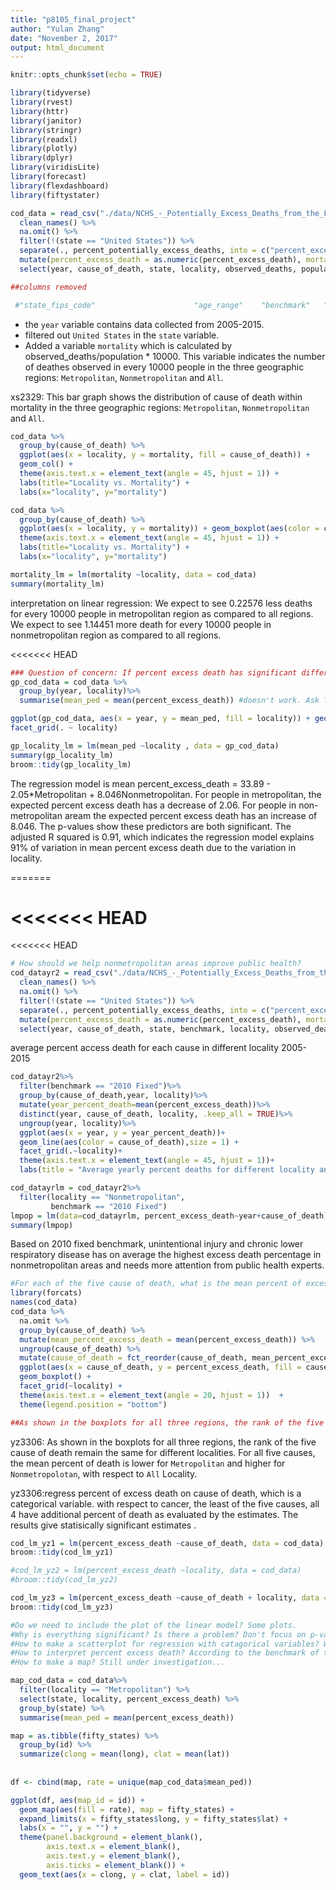 ```yaml
---
title: "p8105_final_project"
author: "Yulan Zhang"
date: "November 2, 2017"
output: html_document
---
```


```r
knitr::opts_chunk$set(echo = TRUE)
```

```r
library(tidyverse)
library(rvest)
library(httr)
library(janitor)
library(stringr)
library(readxl)
library(plotly)
library(dplyr)
library(viridisLite)
library(forecast)
library(flexdashboard)
library(fiftystater)

```


```r
cod_data = read_csv("./data/NCHS_-_Potentially_Excess_Deaths_from_the_Five_Leading_Causes_of_Death.csv") %>%
  clean_names() %>%
  na.omit() %>%
  filter(!(state == "United States")) %>%
  separate(., percent_potentially_excess_deaths, into = c("percent_excess_death"), sep = "%") %>%
  mutate(percent_excess_death = as.numeric(percent_excess_death), mortality = observed_deaths/population * 10000, mortality = as.numeric(mortality)) %>%
  select(year, cause_of_death, state, locality, observed_deaths, population, expected_deaths, potentially_excess_deaths, percent_excess_death, mortality, hhs_region)

##columns removed

 #"state_fips_code"                      "age_range"    "benchmark"   "potentially_excess_deaths" "percent_excess_death"      "mortality"   

```
- the `year` variable contains data collected from 2005-2015.
- filtered out `United States` in the `state` variable.
- Added a variable `mortality` which is calculated by observed_deaths/population * 10000. This variable indicates the number of deathes observed in every 10000 people in the three geographic regions: `Metropolitan`, `Nonmetropolitan` and `All`.  



xs2329:
This bar graph shows the distribution of cause of death within mortality in the three geographic regions: `Metropolitan`, `Nonmetropolitan` and `All`. 

```r
cod_data %>%
  group_by(cause_of_death) %>% 
  ggplot(aes(x = locality, y = mortality, fill = cause_of_death)) +
  geom_col() +
  theme(axis.text.x = element_text(angle = 45, hjust = 1)) +
  labs(title="Locality vs. Mortality") +
  labs(x="locality", y="mortality") 
```

```r
cod_data %>%
  group_by(cause_of_death) %>% 
  ggplot(aes(x = locality, y = mortality)) + geom_boxplot(aes(color = cause_of_death), na.rm = T) +
  theme(axis.text.x = element_text(angle = 45, hjust = 1)) +
  labs(title="Locality vs. Mortality") +
  labs(x="locality", y="mortality") 
```



```r
mortality_lm = lm(mortality ~locality, data = cod_data)
summary(mortality_lm)
```
interpretation on linear regression:
We expect to see 0.22576 less deaths for every 10000 people in metropolitan region as compared to all regions. 
We expect to see 1.14451 more death for every 10000 people in nonmetropolitan region as compared to all regions.

<<<<<<< HEAD
```r
### Question of concern: If percent excess death has significant difference between metro and non-metro groups.
gp_cod_data = cod_data %>%
  group_by(year, locality)%>% 
  summarise(mean_ped = mean(percent_excess_death)) #doesn't work. Ask TA.

ggplot(gp_cod_data, aes(x = year, y = mean_ped, fill = locality)) + geom_point(stat = "identity") + geom_smooth() +
facet_grid(. ~ locality) 

```

```r
gp_locality_lm = lm(mean_ped ~locality , data = gp_cod_data)
summary(gp_locality_lm)
broom::tidy(gp_locality_lm)
```

The regression model is mean percent_excess_death = 33.89 - 2.05*Metropolitan + 8.046Nonmetropolitan. For people in metropolitan, the expected percent excess death has a decrease of 2.06. For people in non-metropolitan aream the expected percent excess death has an increase of 8.046. The p-values show these predictors are both significant. The adjusted R squared is 0.91, which indicates the regression model explains 91% of variation in mean percent excess death due to the variation in locality.  

=======


<<<<<<< HEAD
=======
<<<<<<< HEAD

```r
# How should we help nonmetropolitan areas improve public health? 
cod_datayr2 = read_csv("./data/NCHS_-_Potentially_Excess_Deaths_from_the_Five_Leading_Causes_of_Death.csv") %>%
  clean_names() %>%
  na.omit() %>%
  filter(!(state == "United States")) %>%
  separate(., percent_potentially_excess_deaths, into = c("percent_excess_death"), sep = "%") %>%
  mutate(percent_excess_death = as.numeric(percent_excess_death), mortality = observed_deaths/population * 10000, mortality = as.numeric(mortality)) %>%
  select(year, cause_of_death, state, benchmark, locality, observed_deaths, population, expected_deaths, potentially_excess_deaths, percent_excess_death, mortality)
```
average percent access death for each cause in different locality 2005-2015
```r
cod_datayr2%>%
  filter(benchmark == "2010 Fixed")%>%
  group_by(cause_of_death,year, locality)%>%
  mutate(year_percent_death=mean(percent_excess_death))%>%
  distinct(year, cause_of_death, locality, .keep_all = TRUE)%>%
  ungroup(year, locality)%>%
  ggplot(aes(x = year, y = year_percent_death))+
  geom_line(aes(color = cause_of_death),size = 1) +
  facet_grid(.~locality)+
  theme(axis.text.x = element_text(angle = 45, hjust = 1))+
  labs(title = "Average yearly percent deaths for different locality and benchmarks") 

```

```r
cod_datayrlm = cod_datayr2%>%
  filter(locality == "Nonmetropolitan",
         benchmark == "2010 Fixed")
lmpop = lm(data=cod_datayrlm, percent_excess_death~year+cause_of_death)
summary(lmpop)
```

Based on 2010 fixed benchmark, unintentional injury and chronic lower respiratory disease has on average the highest excess death percentage in nonmetropolitan areas and needs more attention from public health experts. 


```r
#For each of the five cause of death, what is the mean percent of excess death? It is different across locality.
library(forcats)
names(cod_data)
cod_data %>%
  na.omit %>%
  group_by(cause_of_death) %>%
  mutate(mean_percent_excess_death = mean(percent_excess_death)) %>%
  ungroup(cause_of_death) %>%
  mutate(cause_of_death = fct_reorder(cause_of_death, mean_percent_excess_death)) %>%
  ggplot(aes(x = cause_of_death, y = percent_excess_death, fill = cause_of_death)) +
  geom_boxplot() +
  facet_grid(~locality) +
  theme(axis.text.x = element_text(angle = 20, hjust = 1))  +
  theme(legend.position = "bottom")

##As shown in the boxplots for all three regions, the rank of the five cause of death remain the same for different localities. For all five causes, the mean percent of death is lower for `Metropolitan` and higher for `Nonmetropolotan`, with respect to `All` Locality.
```

yz3306: As shown in the boxplots for all three regions, the rank of the five cause of death remain the same for different localities. For all five causes, the mean percent of death is lower for `Metropolitan` and higher for `Nonmetropolotan`, with respect to `All` Locality.

yz3306:regress percent of excess death on cause of death, which is a categorical variable. with respect to cancer, the least of the five causes, all 4 have additional percent of death as evaluated by the estimates. The results give statisically significant estimates .

```r

cod_lm_yz1 = lm(percent_excess_death ~cause_of_death, data = cod_data)
broom::tidy(cod_lm_yz1)

#cod_lm_yz2 = lm(percent_excess_death ~locality, data = cod_data)
#broom::tidy(cod_lm_yz2)

cod_lm_yz3 = lm(percent_excess_death ~cause_of_death + locality, data = cod_data)
broom::tidy(cod_lm_yz3)
```

```r
#Do we need to include the plot of the linear model? Some plots. 
#Why is everything significant? Is there a problem? Don't focus on p-value. Calculate CI and other estimates.
#How to make a scatterplot for regression with catagorical variables? We don't need to.
#How to interpret percent excess death? According to the benchmark of the three lowest states.
#How to make a map? Still under investigation...
```

```r
map_cod_data = cod_data%>%
  filter(locality == "Metropolitan") %>% 
  select(state, locality, percent_excess_death) %>% 
  group_by(state) %>% 
  summarise(mean_ped = mean(percent_excess_death)) 

map = as.tibble(fifty_states) %>%
  group_by(id) %>% 
  summarize(clong = mean(long), clat = mean(lat))
                   
                   
df <- cbind(map, rate = unique(map_cod_data$mean_ped))

ggplot(df, aes(map_id = id)) + 
  geom_map(aes(fill = rate), map = fifty_states) + 
  expand_limits(x = fifty_states$long, y = fifty_states$lat) + 
  labs(x = "", y = "") +
  theme(panel.background = element_blank(), 
        axis.text.x = element_blank(), 
        axis.text.y = element_blank(), 
        axis.ticks = element_blank()) +
  geom_text(aes(x = clong, y = clat, label = id))
```

